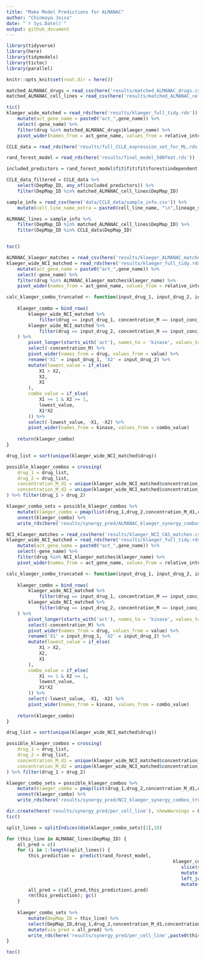 ```yaml
---
title: "Make Model Predictions for ALMANAC"
author: "Chinmaya Joisa"
date: "`r Sys.Date()`"
output: github_document
---
```


```r
library(tidyverse)
library(here)
library(tidymodels)
library(tictoc)
library(parallel)

knitr::opts_knit$set(root.dir = here())
```

```r
matched_ALMANAC_drugs = read_csv(here('results/matched_ALMANAC_drugs.csv'))
matched_ALMANAC_cell_lines = read_csv(here('results/matched_ALMANAC_cell_lines.csv'))

tic()
klaeger_wide_matched = read_rds(here('results/klaeger_full_tidy.rds')) %>%
	mutate(act_gene_name = paste0("act_",gene_name)) %>%
	select(-gene_name) %>% 
	filter(drug %in% matched_ALMANAC_drugs$klaeger_name) %>% 
	pivot_wider(names_from = act_gene_name, values_from = relative_intensity)

CCLE_data = read_rds(here('results/full_CCLE_expression_set_for_ML.rds'))

rand_forest_model = read_rds(here('results/final_model_500feat.rds'))

included_predictors = rand_forest_model$fit$fit$fit$forest$independent.variable.names

CCLE_data_filtered = CCLE_data %>%
	select(DepMap_ID, any_of(included_predictors)) %>% 
	filter(DepMap_ID %in% matched_ALMANAC_cell_lines$DepMap_ID)

sample_info = read_csv(here('data/CCLE_data/sample_info.csv')) %>%
	mutate(cell_line_name_extra = paste0(cell_line_name, "\n",lineage_subtype, "\n",lineage_sub_subtype))

ALMANAC_lines = sample_info %>% 
	filter(DepMap_ID %in% matched_ALMANAC_cell_lines$DepMap_ID) %>% 
	filter(DepMap_ID %in% CCLE_data$DepMap_ID)


toc()
```

```r
ALMANAC_klaeger_matches = read_csv(here('results/klaeger_ALMANAC_matches.csv'))
klaeger_wide_NCI_matched = read_rds(here('results/klaeger_full_tidy.rds')) %>%
	mutate(act_gene_name = paste0("act_",gene_name)) %>%
	select(-gene_name) %>% 
	filter(drug %in% ALMANAC_klaeger_matches$klaeger_name) %>% 
	pivot_wider(names_from = act_gene_name, values_from = relative_intensity)

calc_klaeger_combo_truncated <- function(input_drug_1, input_drug_2, input_conc_1, input_conc_2) {
	
	klaeger_combo = bind_rows(
		klaeger_wide_NCI_matched %>% 
			filter(drug == input_drug_1, concentration_M == input_conc_1),
		klaeger_wide_NCI_matched %>% 
			filter(drug == input_drug_2, concentration_M == input_conc_2)
	) %>% 
		pivot_longer(starts_with('act'), names_to = 'kinase', values_to = 'value') %>% 
		select(-concentration_M) %>%
		pivot_wider(names_from = drug, values_from = value) %>% 
		rename('X1' = input_drug_1, 'X2' = input_drug_2) %>% 
		mutate(lowest_value = if_else(
			X1 > X2,
			X2,
			X1
		),
		combo_value = if_else(
			X1 >= 1 & X2 >= 1, 
			lowest_value,
			X1*X2
		)) %>% 
		select(-lowest_value, -X1, -X2) %>% 
		pivot_wider(names_from = kinase, values_from = combo_value)
	
	return(klaeger_combo)
}

drug_list = sort(unique(klaeger_wide_NCI_matched$drug))

possible_klaeger_combos = crossing(
	drug_1 = drug_list,
	drug_2 = drug_list,
	concentration_M_d1 = unique(klaeger_wide_NCI_matched$concentration_M),
	concentration_M_d2 = unique(klaeger_wide_NCI_matched$concentration_M)
) %>% filter(drug_1 > drug_2)

klaeger_combo_sets = possible_klaeger_combos %>% 
	mutate(klaeger_combo = pmap(list(drug_1,drug_2,concentration_M_d1,concentration_M_d2),calc_klaeger_combo_truncated)) %>%
	unnest(klaeger_combo) %>%
	write_rds(here('results/synergy_pred/ALMANAC_klaeger_synergy_combos_truncated.rds'))
```

```r
NCI_klaeger_matches = read_csv(here('results/klaeger_NCI_CAS_matches.csv'))
klaeger_wide_NCI_matched = read_rds(here('results/klaeger_full_tidy.rds')) %>%
	mutate(act_gene_name = paste0("act_",gene_name)) %>%
	select(-gene_name) %>% 
	filter(drug %in% NCI_klaeger_matches$klaeger_name) %>% 
	pivot_wider(names_from = act_gene_name, values_from = relative_intensity)

calc_klaeger_combo_truncated <- function(input_drug_1, input_drug_2, input_conc_1, input_conc_2) {
	
	klaeger_combo = bind_rows(
		klaeger_wide_NCI_matched %>% 
			filter(drug == input_drug_1, concentration_M == input_conc_1),
		klaeger_wide_NCI_matched %>% 
			filter(drug == input_drug_2, concentration_M == input_conc_2)
	) %>% 
		pivot_longer(starts_with('act'), names_to = 'kinase', values_to = 'value') %>% 
		select(-concentration_M) %>%
		pivot_wider(names_from = drug, values_from = value) %>% 
		rename('X1' = input_drug_1, 'X2' = input_drug_2) %>% 
		mutate(lowest_value = if_else(
			X1 > X2,
			X2,
			X1
		),
		combo_value = if_else(
			X1 >= 1 & X2 >= 1, 
			lowest_value,
			X1*X2
		)) %>% 
		select(-lowest_value, -X1, -X2) %>% 
		pivot_wider(names_from = kinase, values_from = combo_value)
	
	return(klaeger_combo)
}

drug_list = sort(unique(klaeger_wide_NCI_matched$drug))

possible_klaeger_combos = crossing(
	drug_1 = drug_list,
	drug_2 = drug_list,
	concentration_M_d1 = unique(klaeger_wide_NCI_matched$concentration_M),
	concentration_M_d2 = unique(klaeger_wide_NCI_matched$concentration_M)
) %>% filter(drug_1 > drug_2)

klaeger_combo_sets = possible_klaeger_combos %>% 
	mutate(klaeger_combo = pmap(list(drug_1,drug_2,concentration_M_d1,concentration_M_d2),calc_klaeger_combo_truncated)) %>%
	unnest(klaeger_combo) %>%
	write_rds(here('results/synergy_pred/NCI_klaeger_synergy_combos_truncated.rds'))

```


```r
dir.create(here('results/synergy_pred/per_cell_line'), showWarnings = F)
tic()

split_lines = splitIndices(dim(klaeger_combo_sets)[1],10)

for (this_line in ALMANAC_lines$DepMap_ID) {
	all_pred = c()
	for (i in 1:length(split_lines)) {
		this_prediction =  predict(rand_forest_model,
															 klaeger_combo_sets %>%
															 	slice(split_lines[[i]]) %>%
															 	mutate(DepMap_ID = this_line) %>%
															 	left_join(CCLE_data_filtered) %>%
															 	mutate(klaeger_conc = NA, imputed_viability = NA,depmap_id = NA,drug=NA))
		all_pred = c(all_pred,this_prediction$.pred)
		rm(this_prediction); gc()
	}
	
	klaeger_combo_sets %>%
		mutate(DepMap_ID = this_line) %>%	
		select(DepMap_ID,drug_1,drug_2,concentration_M_d1,concentration_M_d2) %>%
		mutate(via_pred = all_pred) %>%
		write_rds(here('results/synergy_pred/per_cell_line',paste0(this_line,'.rds')), compress = 'gz')
}

toc()
```
